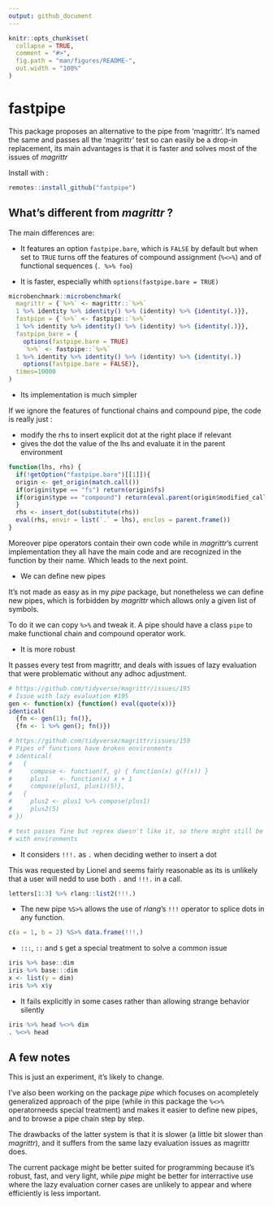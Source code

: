 ```yaml
---
output: github_document
---
```


<!-- README.md is generated from README.Rmd. Please edit that file -->

```r
knitr::opts_chunk$set(
  collapse = TRUE,
  comment = "#>",
  fig.path = "man/figures/README-",
  out.width = "100%"
)
```

# fastpipe

This package proposes an alternative to the pipe from 'magrittr'. 
It's named the same and passes all the 'magrittr' test so can easily be a drop-in
replacement, its main advantages is that it is faster and solves most of the issues
of *magrittr*

Install with :

``` r
remotes::install_github("fastpipe")
```
## What's different from *magrittr* ?

The main differences are:

* It features an option `fastpipe.bare`, which is `FALSE` by default but when
set to `TRUE` turns off the features of compound assignment (`%<>%`) and of functional
sequences (`. %>% foo`)

* It is faster, especially whith `options(fastpipe.bare = TRUE)`

```r
microbenchmark::microbenchmark(
  magrittr = {`%>%` <- magrittr::`%>%`
  1 %>% identity %>% identity() %>% (identity) %>% {identity(.)}},
  fastpipe = {`%>%` <- fastpipe::`%>%`
  1 %>% identity %>% identity() %>% (identity) %>% {identity(.)}},
  fastpipe_bare = {
    options(fastpipe.bare = TRUE)
    `%>%` <- fastpipe::`%>%`
  1 %>% identity %>% identity() %>% (identity) %>% {identity(.)}
    options(fastpipe.bare = FALSE)},
  times=10000
)
```

* Its implementation is much simpler

If we ignore the features of functional chains and compound pipe, the code is
really just :

* modify the rhs to insert explicit dot at the right place if relevant
* gives the dot the value of the lhs and evaluate it in the parent environment

```r
function(lhs, rhs) {
  if(!getOption("fastpipe.bare")[[1]]){
  origin <- get_origin(match.call())
  if(origin$type == "fs") return(origin$fs)
  if(origin$type == "compound") return(eval.parent(origin$modified_call))
  }
  rhs <- insert_dot(substitute(rhs))
  eval(rhs, envir = list(`.` = lhs), enclos = parent.frame())
}
```

Moreover pipe operators contain their own code while in *magrittr*'s current
implementation they all have the main code and are recognized in the function
by their name. Which leads to the next point.

* We can define new pipes

It's not made as easy as in my *pipe* package, but nonetheless we can define
new pipes, which is forbidden by *magrittr* which allows only a given list of symbols.

To do it we can copy `%>%` and tweak it. A pipe should have a class `pipe` to make
functional chain and compound operator work.

* It is more robust

It passes every test from magrittr, and deals with issues of lazy evaluation
that were problematic without any adhoc adjustment.

```r
# https://github.com/tidyverse/magrittr/issues/195
# Issue with lazy evaluation #195
gen <- function(x) {function() eval(quote(x))}
identical(
  {fn <- gen(1); fn()},
  {fn <- 1 %>% gen(); fn()})

# https://github.com/tidyverse/magrittr/issues/159
# Pipes of functions have broken environments
# identical(
#   {
#     compose <- function(f, g) { function(x) g(f(x)) }
#     plus1   <- function(x) x + 1
#     compose(plus1, plus1)(5)},
#   {
#     plus2 <- plus1 %>% compose(plus1)
#     plus2(5)
# })

# test passes fine but reprex doesn't like it, so there might still be an issue
# with environments
```

* It considers `!!!.` as `.` when deciding wether to insert a dot

This was requested by Lionel and seems fairly reasonable as its is unlikely that
a user will nedd to use both `.` and `!!!.` in a call.

```r
letters[1:3] %>% rlang::list2(!!!.)
```

* The new pipe `%S>%` allows the use of *rlang*'s `!!!` operator to splice dots in
any function.

```r
c(a = 1, b = 2) %S>% data.frame(!!!.)
```

* `:::`, `::` and `$` get a special treatment to solve a common issue

```r
iris %>% base::dim
iris %>% base:::dim
x <- list(y = dim)
iris %>% x$y
```

* It fails explicitly in some cases rather than allowing strange behavior silently

```r
iris %>% head %<>% dim
. %<>% head
```

## A few notes 

This is just an experiment, it's likely to change. 

I've also been working on the
package *pipe* which focuses on acompletely generalized approach of the pipe
(while in this package the `%<>%` operatorneeds special treatment) and makes it
easier to define new pipes, and to browse a pipe chain step by step.

The drawbacks of the latter system is that it is slower (a little bit slower than *magrittr*),
and it suffers from the same lazy evaluation issues as magrittr does.

The current package might be better suited for programming because it's robust,
fast, and very light, while *pipe* might be better for interractive use where
the lazy evaluation corner cases are unlikely to appear and where efficiently is
less important.
